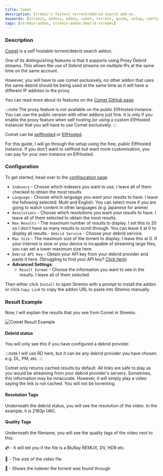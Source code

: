 ```yaml
---
title: Comet
description: Stremio's fastest torrent/debrid search add-on.
keywords: [stremio, addons, addon, comet, torrent, guide, setup, configuration, install, link]
tags: [stremio-addon, stremio-addon:debrid-streams]
---
```


<StremioAddonButtons id="comet" manifest="https://comet.elfhosted.com/manifest.json" configurable={true} configurationRequired={true} source="https://github.com/g0ldyy/comet"/> 

<h3>Description</h3>

[Comet](https://github.com/g0ldyy/comet) is a self hostable torrent/debrid search addon. 

One of its distinguishing features is that it supports using Proxy Debrid streams. 
This allows the use of Debrid streams on multiple IPs at the same time on the same account.

However, you will have to use comet exclusively, no other addon that uses the same debrid should be being used at the same time as it will have a different IP address to the proxy. 

You can read more about its features on the [Comet GitHub page](https://github.com/g0ldyy/comet?tab=readme-ov-file#features)

:::note
The proxy feature is not available on the public ElfHosted instance. You can use the public version with other addons just fine.
It is only if you enable the proxy feature when self hosting (or using a custom ElfHosted instance) that you will have to use Comet exclusively.
:::

Comet can be [selfhosted](https://github.com/g0ldyy/comet?tab=readme-ov-file#self-hosted) or [ElfHosted](https://elfhosted.com/app/comet/).

For this guide, I will go through the setup using the free, public ElfHosted instance. If you don't want to selfhost but want more customisation, you can pay for your own instance on ElfHosted.

<h3>Configuration</h3>

To get started, head over to the [configuration page](https://comet.elfhosted.com/configure)

- `Indexers` - Choose which indexers you want to use. I leave all of them checked to obtain the most results
- `Language` - Choose which language you want your results to have. I leave the following selected: Multi and English. You can select more if you are going to watch content in other languages (e.g. japanese for anime)
- `Resolutions` - Choose which resolutions you want your results to have. I leave all of them selected to obtain the most results.
- `Max Results` - The maximum number of results to display. I set this to 20 so I don't have as many results to scroll through. You can leave it at 0 to display all results.- `Debrid Service` - Choose your debrid service.
- `Max Size` - The maximum size of the torrent to display. I leave this at 0. If your internet is slow or your device is incapable of streaming large files, you can set a lower maximum size here.
- `Debrid API Key` - Obtain your API key from your debrid provider and paste it here. (Struggling to find your API key? [Click here](/stremio/faq#where-can-i-find-my-debrid-api-key))
- **Advanced Settings**:
    - `Result Format` - Choose the information you want to see in the results. I leave all of them selected.

Then either click `Install` to open Stremio with a prompt to install the addon or click `Copy Link` to copy the addon URL to paste into Stremio manually.

<h3>Result Example</h3>

Now, I will explain the results that you see from Comet in Stremio.

![Comet Result Example](/img/stremio/comet_result.png)

<h4>Debrid status</h4>

You will only see this if you have configured a debrid provider.

:::note
I will use RD here, but it can be any debrid provider you have chosen. e.g. DL, PM, etc.
:::

Comet only returns cached results by default. All links are safe to play as you would be streaming from your debrid provider's servers.
Sometimes, this information may be innacurate. However, it will simply play a video saying the link is not cached. You will not be torrenting. 

<h4>Resolution Tags</h4>

Underneath the debrid status, you will see the resolution of the video. 
In the example, it is 2160p (4K).

<h4>Quality Tags</h4>

Underneath the filename, you will see the quality tags of the video next to this:

💿 - It will tell you if the file is a BluRay REMUX, DV, HDR etc.

:floppy_disk: - The size of the video file

🔎 - Shows the indexer the torrent was found through
